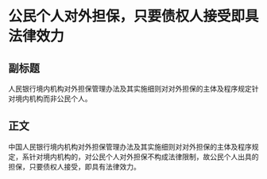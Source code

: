 # 公民个人对外担保，只要债权人接受即具法律效力
## 副标题
人民银行境内机构对外担保管理办法及其实施细则对对外担保的主体及程序规定针对境内机构而非公民个人。
## 正文
中国人民银行境内机构对外担保管理办法及其实施细则对对外担保的主体及程序规定，系针对境内机构的，对公民个人对外担保不构成法律限制，故公民个人出具的担保，只要债权人接受，即具有法律效力。